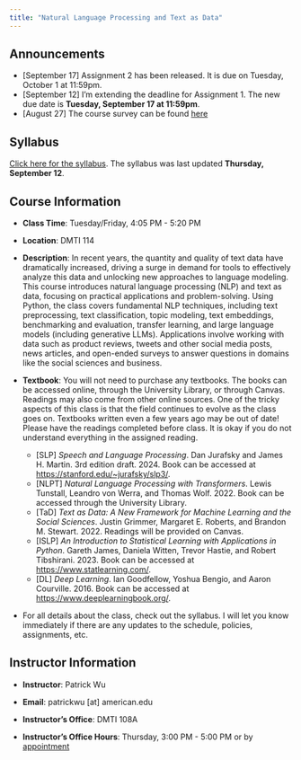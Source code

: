 ```yaml
---
title: "Natural Language Processing and Text as Data"
---
```


## Announcements
* [September 17] Assignment 2 has been released. It is due on Tuesday, October 1 at 11:59pm.
* [September 12] I'm extending the deadline for Assignment 1. The new due date is **Tuesday, September 17 at 11:59pm**.
* [August 27] The course survey can be found [here](https://american.co1.qualtrics.com/jfe/form/SV_9TVxBqHAH5hjKxo){target="_blank"}

## Syllabus

[Click here for the syllabus](materials/CSC-496-696_NLP_TaD_Syllabus.pdf){target="_blank"}. The syllabus was last updated **Thursday, September 12**.

## Course Information

-   **Class Time**: Tuesday/Friday, 4:05 PM - 5:20 PM

-   **Location**: DMTI 114

-   **Description**: In recent years, the quantity and quality of text data have dramatically increased, driving a surge in demand for tools to effectively analyze this data and unlocking new approaches to language modeling. This course introduces natural language processing (NLP) and text as data, focusing on practical applications and problem-solving. Using Python, the class covers fundamental NLP techniques, including text preprocessing, text classification, topic modeling, text embeddings, benchmarking and evaluation, transfer learning, and large language models (including generative LLMs). Applications involve working with data such as product reviews, tweets and other social media posts, news articles, and open-ended surveys to answer questions in domains like the social sciences and business.

-   **Textbook**: You will not need to purchase any textbooks. The books can be accessed online, through the University Library, or through Canvas. Readings may also come from other online sources. One of the tricky aspects of this class is that the field continues to evolve as the class goes on. Textbooks written even a few years ago may be out of date! Please have the readings completed before class. It is okay if you do not understand everything in the assigned reading.

    -   \[SLP\] *Speech and Language Processing*. Dan Jurafsky and James H. Martin. 3rd edition draft. 2024. Book can be accessed at <https://stanford.edu/~jurafsky/slp3/>{target="_blank"}.
    -   \[NLPT\] *Natural Language Processing with Transformers*. Lewis Tunstall, Leandro von Werra, and Thomas Wolf. 2022. Book can be accessed through the University Library.
    -   \[TaD\] *Text as Data: A New Framework for Machine Learning and the Social Sciences*. Justin Grimmer, Margaret E. Roberts, and Brandon M. Stewart. 2022. Readings will be provided on Canvas.
    -   \[ISLP\] *An Introduction to Statistical Learning with Applications in Python*. Gareth James, Daniela Witten, Trevor Hastie, and Robert Tibshirani. 2023. Book can be accessed at <https://www.statlearning.com/>{target="_blank"}.
    -   \[DL\] *Deep Learning*. Ian Goodfellow, Yoshua Bengio, and Aaron Courville. 2016. Book can be accessed at <https://www.deeplearningbook.org/>{target="_blank"}.

-   For all details about the class, check out the syllabus. I will let you know immediately if there are any updates to the schedule, policies, assignments, etc.

## Instructor Information

-   **Instructor**: Patrick Wu

-   **Email**: patrickwu \[at\] american.edu

-   **Instructor's Office**: DMTI 108A

-   **Instructor's Office Hours**: Thursday, 3:00 PM - 5:00 PM or by [appointment](https://calendly.com/pwu-american/office-hours){target="_blank"}